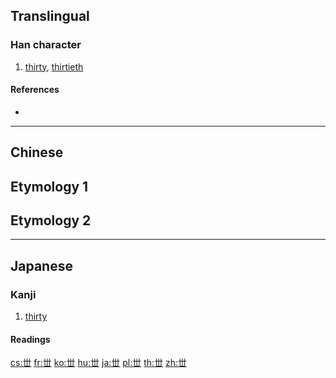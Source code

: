 {{character info/new}}

==Translingual==

===Han character===
{{Han char|rn=1|rad=一|as=03|sn=4|four=|canj=TJ,XTJ|ids=⿻凵十}}

# [[thirty]], [[thirtieth]]

====References====
* {{Han ref|kx=0078.021|dkj=00032|dj=0156.010|hdz=10014.050|uh=4E17|ud=19991}}

----

==Chinese==

==Etymology 1==
{{zh-see|世|v}}

==Etymology 2==
{{zh-see|卅|v}}
----

==Japanese==

===Kanji===
{{ja-kanji|grade=uc|rs=一03}}

# [[thirty]]

====Readings====
{{ja-readings
|on=[[せい]] (sei), [[せ]] (se), [[そう]] (sō)
|kun=[[さんじゅう]] (sanjū), [[よ]] (yo)
}}

[[cs:丗]]
[[fr:丗]]
[[ko:丗]]
[[hu:丗]]
[[ja:丗]]
[[pl:丗]]
[[th:丗]]
[[zh:丗]]